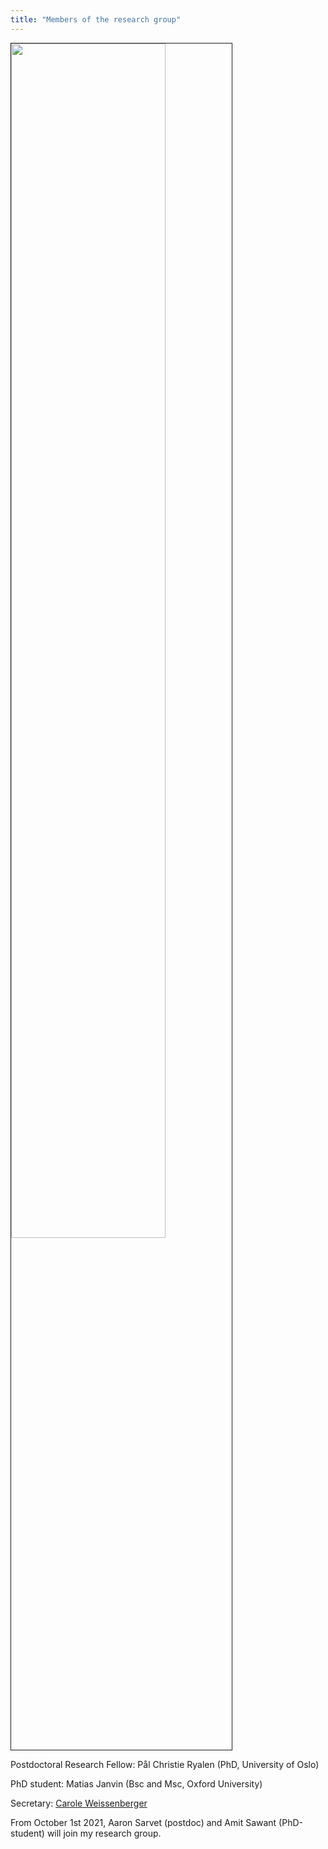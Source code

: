 ```yaml
---
title: "Members of the research group"
---
```



<img src="ChairOfBiostatisticsPicture2020.jpg" style="width:70%; border:0.1px solid; margin-right: 70 px; ; margin-left: 70 px" align="center">

Postdoctoral Research Fellow: Pål Christie Ryalen (PhD, University of Oslo)


PhD student: Matias Janvin (Bsc and Msc, Oxford University)


Secretary: [Carole Weissenberger](https://people.epfl.ch/carole.weissenberger) 

From October 1st 2021, Aaron Sarvet (postdoc) and Amit Sawant (PhD-student) will join my research group. 